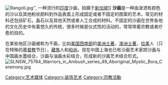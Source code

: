 {{expand|time=2016-01-09T01:12:06+00:00}}
{{unreferenced|time=2016-01-09T01:12:06+00:00}}
[[File:Rangoli.jpg|thumb]]'', 一种流行的[[印度|印度]]沙画，拍摄于[[新加坡|新加坡]]]]
'''沙画'''是一种由泼洒有颜色的沙以及其他粉状颜料到作品表面上形成固定或者不固定的图案的艺术。常见的材料还包括矿石，晶石以及其他天然或者人工合成的材料。不固定的沙画在世界各地的文化历史中有着悠久的传统，很多时候是仪式性的活动的，常常带着宗教或者疗愈的目的。

在某些地区沙画被称为干画，比如[[美国西南部|美国西南部]]的[[美洲土著|美洲土著]]，[[澳洲土著|澳洲土著]]，[[拉美|拉美]]人（只在特殊的[[基督教|基督教]]节日），[[藏族|藏族]]人和[[和尚|和尚]]。现在中国上海也已有沙画艺术家把沙画与中国画水墨结合，沙画与油画水彩结合，形成新的沙画艺术结合形式。
[[File:SLNSW_75764_Warriors_in_Ambush_series_49_Aboriginal_Mystic_Bora_Ceremony.jpg|thumb]]

[[Category:艺术媒体|Category:艺术媒体]]
[[Category:装饰艺术|Category:装饰艺术]]
[[Category:宗教活動|Category:宗教活動]]